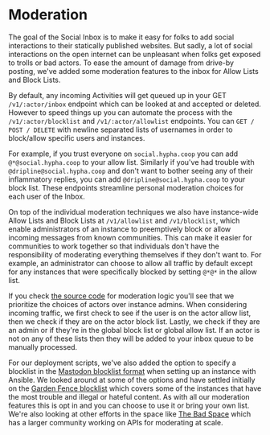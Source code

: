 # Moderation

The goal of the Social Inbox is to make it easy for folks to add social interactions to their statically published websites. But sadly, a lot of social interactions on the open internet can be unpleasant when folks get exposed to trolls or bad actors. To ease the amount of damage from drive-by posting, we've added some moderation features to the inbox for Allow Lists and Block Lists.

By default, any incoming Activities will get queued up in your GET `/v1/:actor/inbox` endpoint which can be looked at and accepted or deleted. However to speed things up you can automate the process with the `/v1/:actor/blocklist` and `/v1/:actor/allowlist` endpoints. You can `GET / POST / DELETE` with newline separated lists of usernames in order to block/allow specific users and instances.

For example, if you trust everyone on `social.hypha.coop` you can add `@*@social.hypha.coop` to your allow list. Similarly if you've had trouble with `@dripline@social.hypha.coop` and don't want to bother seeing any of their inflammatory replies, you can add `@dripline@social.hypha.coop` to your block list. These endpoints streamline personal moderation choices for each user of the Inbox.

On top of the individual moderation techniques we also have instance-wide Allow Lists and Block Lists at `/v1/allowlist` and `/v1/blocklist`, which enable administrators of an instance to preemptively block or allow incoming messages from known communities. This can make it easier for communities to work together so that individuals don't have the responsibility of moderating everything themselves if they don't want to. For example, an administrator can choose to allow all traffic by default except for any instances that were specifically blocked by setting `@*@*` in the allow list.

If you check [the source code](https://github.com/hyphacoop/social.distributed.press/blob/347f9d59f07bce936a0eee2b61865602fd62af3d/src/server/moderation.ts#L16) for moderation logic you'll see that we prioritize the choices of actors over instance admins. When considering incoming traffic, we first check to see if the user is on the actor allow list, then we check if they are on the actor block list. Lastly, we check if they are an admin or if they're in the global block list or global allow list. If an actor is not on any of these lists then they will be added to your inbox queue to be manually processed.

For our deployment scripts, we've also added the option to specify a blocklist in the [Mastodon blocklist format](https://fedi.tips/importing-ready-made-server-blocklists-on-mastodon/) when setting up an instance with Ansible. We looked around at some of the options and have settled initially on the [Garden Fence blocklist](https://github.com/gardenfence/blocklist/tree/main) which covers some of the instances that have the most trouble and illegal or hateful content. As with all our moderation features this is opt in and you can choose to use it or bring your own list. We're also looking at other efforts in the space like [The Bad Space](https://thebad.space/) which has a larger community working on APIs for moderating at scale.
